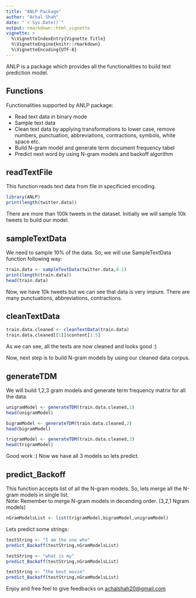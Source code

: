 ---
title: "ANLP Package"
author: "Achal Shah"
date: "`r Sys.Date()`"
output: rmarkdown::html_vignette
vignette: >
  %\VignetteIndexEntry{Vignette Title}
  %\VignetteEngine{knitr::rmarkdown}
  %\VignetteEncoding{UTF-8}
---

ANLP is a package which provides all the functionalities to build text prediction model.  

## Functions  

Functionalities supported by ANLP package:  

- Read text data in binary mode
- Sample text data
- Clean text data by applying transformations to lower case, remove numbers, punctuation, abbreviations, contractions, symbols, white space etc.
- Build N-gram model and generate term document frequency tabel
- Predict next word by using N-gram models and backoff algorithm

## readTextFile
This function reads text data from file in specificied encoding.
```{r echo=T,message=F}
library(ANLP)
print(length(twitter.data))
```

There are more than 100k tweets in the dataset. Initially we will sample 10k tweets to build our model. 

## sampleTextData
We need to sample 10% of the data. So, we will use SampleTextData function following way: 
```{r}
train.data <- sampleTextData(twitter.data,0.1)
print(length(train.data))
head(train.data)
```

Now, we have 10k tweets but we can see that data is very impure. There are many punctuations, abbreviations, contractions. 

## cleanTextData
```{r}
train.data.cleaned <- cleanTextData(train.data)
train.data.cleaned[[1]]$content[1:5]
```

As we can see, all the texts are now cleaned and looks good :)

Now, next step is to build N-gram models by using our cleaned data corpus.

## generateTDM
We will build 1,2,3 gram models and generate term frequency matrix for all the data.
```{r}
unigramModel <- generateTDM(train.data.cleaned,1)
head(unigramModel)
```

```{r}
bigramModel <- generateTDM(train.data.cleaned,2)
head(bigramModel)
```

```{r}
trigramModel <- generateTDM(train.data.cleaned,3)
head(trigramModel)
```

Good work :) Now we have all 3 models so lets predict.

## predict_Backoff
This function accepts list of all the N-gram models. So, lets merge all the N-gram models in single list.  
Note: Remember to merge N-gram models in decending order. (3,2,1 Ngram models)
```{r}
nGramModelsList <- list(trigramModel,bigramModel,unigramModel)
```

Lets predict some strings:  

```{r}
testString <- "I am the one who"
predict_Backoff(testString,nGramModelsList)

testString <- "what is my"
predict_Backoff(testString,nGramModelsList)

testString <- "the best movie"
predict_Backoff(testString,nGramModelsList)
```

Enjoy and free feel to give feedbacks on <achalshah20@gmail.com>

